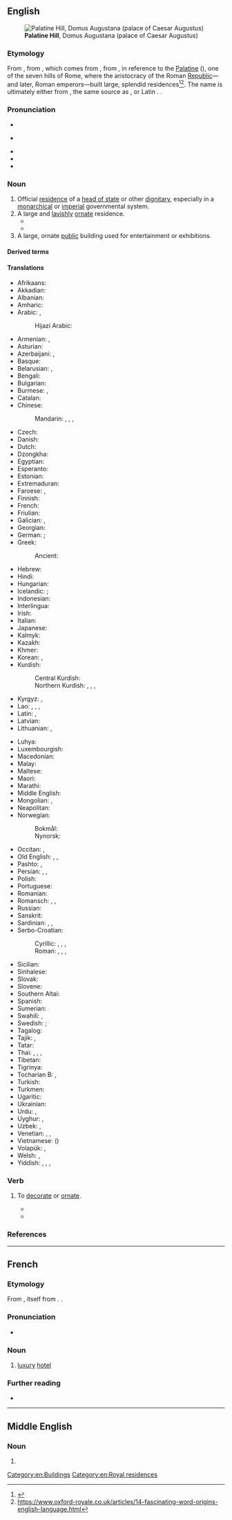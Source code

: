 {{also|Palace|pałace}}
==English==
{{wikipedia}}
[[File:RomaPalatinoDalCircoMassimo.jpg|thumb|'''Palatine Hill''', Domus Augustana (palace of Caesar Augustus)]]

===Etymology===
From {{inh|en|enm|paleys}}, from {{der|en|fro|palais}}, which comes from {{der|en|la|palātium}}, from {{m|la|Palātium}}, in reference to the [[Palatine]] ({{w|Palatine Hill}}), one of the seven hills of Rome, where the aristocracy of the Roman [[republic|Republic]]—and later, Roman emperors—built large, splendid residences<ref>{{w|Palatine#Derivative_terms}}</ref><ref>https://www.oxford-royale.co.uk/articles/14-fascinating-word-origins-english-language.html</ref>. The name is ultimately either from {{der|en|ett|-}}, the same source as {{m|la|Pales||{{w|Pales}}, the Italic goddess of shepherds, flocks and livestock}}, or Latin {{m|la|palus||stake; enclosure}}. {{doublet|en|palazzo|Pfalz}}.

===Pronunciation===
* {{IPA|en|/ˈpælɪs/}}
* {{a|AuE|weak vowel}} {{IPA|en|/ˈpæləs/}}
* {{audio|en|en-us-palace.ogg|Audio (US)}}
* {{rhymes|en|ælɪs|s=2}}
* {{hyph|en|pal|ace}}

===Noun===
{{en-noun}}

# Official [[residence]] of a [[head of state]] or other [[dignitary]], especially in a [[monarchical]] or [[imperial]] governmental system.
# A large and [[lavish]]ly [[ornate]] residence.
#* {{quote-book|en|year=1834|author={{w|Letitia Elizabeth Landon}}|title=Francesca Carrara|volume=1|page=293|text=On Madame de Mercœur's arrival at the '''palace''' she found the carriage and guards in waiting, the Queen having decided that she would do her niece the honour of going to meet her.}}
#* {{quote-book|en|year=1963|author={{w|Margery Allingham}}
|title={{w|The China Governess}}
|chapter=1|url=http://openlibrary.org/works/OL2004261W
|passage=The original family who had begun to build a '''palace''' to rival Nonesuch had died out before they had put up little more than the gateway,&nbsp;[&hellip;].}}
# A large, ornate [[public]] building used for entertainment or exhibitions.

====Derived terms====
{{rel3|en
|Crystal Palace
|palace politics
|palace revolution
|palatial
|puck palace
}}

====Translations====
{{trans-top|large, lavish residence}}
* Afrikaans: {{t|af|paleis}}
* Akkadian: {{t|akk|ēkallum}}
* Albanian: {{t+|sq|pallat|m}}
* Amharic: {{t|am|ቤተ መንግሥት}}
* Arabic: {{t+|ar|قَصْر|m}}, {{t|ar|بَلَاط|m}}
*: Hijazi Arabic: {{t|acw|قَصُر|m|tr=gaṣur}}
* Armenian: {{t+|hy|պալատ}}, {{t+|hy|դղյակ}}
* Asturian: {{t+|ast|palaciu|m}}
* Azerbaijani: {{t+|az|saray}}, {{t+|az|qəsr}}
* Basque: {{t|eu|jauregi}}
* Belarusian: {{t|be|пала́ц|m|sc=Cyrl}}, {{t|be|дварэ́ц|m|sc=Cyrl}}
* Bengali: {{t|bn|প্রাসাদ}}
* Bulgarian: {{t+|bg|дворе́ц|m|sc=Cyrl}}
* Burmese: {{t+|my|နန်း}}, {{t+|my|နန်းတော်|sc=Mymr}}
* Catalan: {{t+|ca|palau|m}}
* Chinese:
*: Mandarin: {{t+|cmn|宮殿|sc=Hani}}, {{t+|cmn|宫殿|tr=gōngdiàn|sc=Hani}}, {{t+|cmn|宮|sc=Hani}}, {{t+|cmn|宫|tr=gōng|sc=Hani}}
* Czech: {{t+|cs|palác|m}}
* Danish: {{t|da|palads|n}}
* Dutch: {{t+|nl|paleis|n}}
* Dzongkha: {{t|dz|ཕོ་བྲང}}
* Egyptian: {{t-egy|pr-nswt|h=sw-t:n-pr:Z1}}
* Esperanto: {{t|eo|palaco}}
* Estonian: {{t|et|palee}}
* Extremaduran: {{t|ext|palaciu}}
* Faroese: {{t|fo|høghøll|f}}, {{t|fo|glæstriborg|f}}
* Finnish: {{t+|fi|palatsi}}
* French: {{t+|fr|palais|m}}
* Friulian: {{t|fur|palaç|m}}
* Galician: {{t+|gl|palacio|m}}, {{t+|gl|pazo|m}}
* Georgian: {{t+|ka|სასახლე|sc=Geor}}
* German: {{t+|de|Palast|m}}; {{t+|de|Schloss|n}}
* Greek: {{t+|el|παλάτι|n}}
*: Ancient: {{t|grc|βασίλειον|n}}
* Hebrew: {{t+|he|אַרְמוֹן|m|tr=armon|sc=Hebr}}
* Hindi: {{t+|hi|महल|m|sc=Deva}}
* Hungarian: {{t+|hu|palota}}
* Icelandic: {{t|is|palata|f}}; {{t+|is|höll|f}}
* Indonesian: {{t+|id|istana}}
* Interlingua: {{t|ia|palatio}}
* Irish: {{t|ga|pálás|m}}
* Italian: {{t+|it|palazzo|m}}
* Japanese: {{t+|ja|宮殿|tr=きゅうでん, kyūden|sc=Jpan}}
* Kalmyk: {{t|xal|бәәшң}}
* Kazakh: {{t|kk|сарай|sc=Cyrl}}
* Khmer: {{t+|km|វាំង}}
* Korean: {{t+|ko|궁(宮)}}, {{t+|ko|궁전(宮殿)}}
* Kurdish:
*: Central Kurdish: {{t+|ckb|سەرا}}
*: Northern Kurdish: {{t+|kmr|koşk|f}}, {{t+|kmr|sera|f}}, {{t+|kmr|seray|f}}, {{t+|kmr|qesr|f}}
* Kyrgyz: {{t|ky|дворец|sc=Cyrl}}, {{t+|ky|сарай|sc=Cyrl}}
* Lao: {{t|lo|ຜາສາດ}}, {{t|lo|ປາງ}}, {{t|lo|ຫໍ}}, {{t|lo|ມຸນທຽນ}}
* Latin: {{t|la|rēgia|f}}, {{t|la|palatium|n}}
* Latvian: {{t|lv|pils|f}}
* Lithuanian: {{t+|lt|pilis|f}}, {{t|lt|rūmai|f-p}}
{{trans-mid}}
* Luhya: {{t|luy|ekasri}}
* Luxembourgish: {{t|lb|Palais|m}}
* Macedonian: {{t|mk|дво́рец|m}}
* Malay: {{t|ms|istana}}
* Maltese: {{t|mt|palazz|m}}
* Maori: {{t|mi|whare kīngi}}
* Marathi: {{t|mr|महाल|m|sc=Deva}}
* Middle English: {{t|enm|paleys}}
* Mongolian: {{t+|mn|ордон|sc=Cyrl}}, {{t+|mn|харш|sc=Cyrl}}
* Neapolitan: {{t|nap|palàzzo}}
* Norwegian:
*: Bokmål: {{t+|nb|palass|n}}
*: Nynorsk: {{t|nn|palass|n}}
* Occitan: {{t+|oc|palais|m}}, {{t|oc|palatz|m}}
* Old English: {{t|ang|palent|m}}, {{t|ang|hēahheall|f}}, {{t|ang|salor|m}}
* Pashto: {{t+|ps|ماڼۍ|f|tr=mâṇëy|sc=ps-Arab}}, {{t+|ps|قصر|m|tr=qásәr}}
* Persian: {{t+|fa|کاخ|tr=kâx|sc=fa-Arab}}, {{t+|fa|کوشک|tr=kušk|sc=fa-Arab}}, {{t+|fa|قصر|tr=qasr|sc=fa-Arab}}
* Polish: {{t+|pl|pałac|m}}
* Portuguese: {{t+|pt|palácio|m}}
* Romanian: {{t+|ro|palat|n}}
* Romansch: {{t|rm|palaz|m}}, {{t|rm|palazi|m}}, {{t|rm|palast|m}}
* Russian: {{t+|ru|дворе́ц|m}}
* Sanskrit: {{t+|sa|प्रासाद|m}}
* Sardinian: {{t|sc|palatzu|m}}, {{t|sc|palatu|m}}, {{t|sc|palàtziu|m}}
* Serbo-Croatian:
*: Cyrillic: {{t|sh|дворац|m}}, {{t|sh|двор|m}}, {{t|sh|палата|f}}, {{t|sh|палача|f}}
*: Roman: {{t+|sh|dvorac|m}}, {{t+|sh|dvor|m}}, {{t|sh|palata|f}}, {{t+|sh|palača|f}}
* Sicilian: {{t+|scn|palazzu|m}}
* Sinhalese: {{t|si|මාලිගය|sc=Sinh}}
* Slovak: {{t|sk|palác|m}}
* Slovene: {{t+|sl|palača|f}}
* Southern Altai: {{t|alt|ӧргӧӧ}}
* Spanish: {{t+|es|palacio|m}}
* Sumerian: {{t|sux|𒂍𒃲|tr=e₂-gal|sc=Xsux}}
* Swahili: {{t+|sw|kasri}}, {{t+|sw|jum}}
* Swedish: {{t+|sv|palats|n}}; {{t+|sv|slott|n}}
* Tagalog: {{t|tl|palasyo}}
* Tajik: {{t+|tg|кӯшк|sc=Cyrl}}, {{t|tg|қаср|sc=Cyrl}}
* Tatar: {{t+|tt|сарай|sc=Cyrl}}
* Thai: {{t+|th|ตำหนัก}}, {{t+|th|พระตำหนัก|tr=prá dtam-nàk}}, {{t+|th|ราชวัง}}, {{t+|th|พระราชวัง}}
* Tibetan: {{t|bo|ཕོ་བྲང}}
* Tigrinya: {{t|ti|ቤተ-መንግስቲ}}
* Tocharian B: {{t|txb|kerccī}}, {{t|txb|stānk}}
* Turkish: {{t+|tr|saray}}
* Turkmen: {{t|tk|köşk}}
* Ugaritic: {{t|uga|𐎅𐎋𐎍|ts=hêkal|sc=Ugar}}
* Ukrainian: {{t|uk|пала́ц|m|sc=Cyrl}}
* Urdu: {{t|ur|محل|m|tr=mahal|sc=ur-Arab}}, {{t|ur|قصر|tr=qasr}}
* Uyghur: {{t|ug|ساراي}}, {{t|ug|قەسىر}}
* Uzbek: {{t+|uz|saroy}}, {{t+|uz|qasr}}
* Venetian: {{t|vec|pałaso|m}}, {{t|vec|palaso|m}}, {{t|vec|palaç|m}}
* Vietnamese: {{t+|vi|cung điện}} ({{t|vi|宮殿}})
* Volapük: {{t+|vo|ledom}}, {{t|vo|regadom}}
* Welsh: {{t|cy|palas|m}}, {{t+|cy|plas|m}}
* Yiddish: {{t|yi|פּאַלאַץ|m|sc=Hebr}}, {{t|yi|בורג|f|sc=Hebr}}, {{t|yi|היכל|m|tr=heykhl|sc=Hebr}}, {{t|yi|דוואָרעץ|m|sc=Hebr}}
{{trans-bottom}}

===Verb===
{{en-verb}}

# {{lb|en|archaic}} To [[decorate]] or [[ornate]].
#* {{quote-book|en|year=1921|author=Kenneth Morris|title=The Crest-Wave of Evolution|chapter=|edition=|url=http://www.gutenberg.org/etext/14587
|passage=And this Great King was a far-way, tremendous, golden figure, moving in a splendor as of fairy tales; '''palaced''' marvelously, so travelers told, in cities compared with which even Athens seemed mean.}}
#* {{quote-book|en|year=1874|author=Benj. N. Martin|title=Choice Specimens of American Literature, And Literary Reader|chapter=|edition=|url=http://www.gutenberg.org/etext/11122
|passage=May, with her green lap full of sprouting leaves and bright blossoms, her song-birds making the orchards and meadows vocal, and rippling streams and cultivated gardens; June, with full-blown roses and humming-bees, plenteous meadows and wide cornfields, with embattled lines rising thick and green; August, with reddened orchards and heavy-headed harvests of grain, October, with yellow leaves and swart shadows; December, '''palaced''' in snow, and idly whistling through his numb fingers;-all have their various charm; and in the rose-bowers of summer, and as we spread our hands before the torches of winter, we say joyfully, "Thou hast made all things beautiful in their time."}}

===References===
<references />

[[Category:en:Buildings]]
[[Category:en:Royal residences]]

----

==French==

===Etymology===
From {{bor|fr|en|palace}}, itself from {{der|fr|fro|palais}}. {{doublet|fr|palais}}.

===Pronunciation===
* {{fr-IPA}}

===Noun===
{{fr-noun|m}}

# [[luxury]] [[hotel]]

===Further reading===
* {{R:TLFi}}

----

==Middle English==

===Noun===
{{head|enm|noun}}

# {{alt form|enm|paleys}}